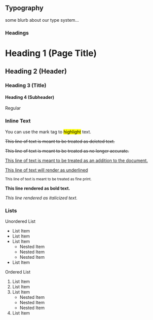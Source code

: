 
## Typography

some blurb about our type system...

### Headings

<Card>
  <CardBody>
    <h1>Heading 1 (Page Title)</h1>
    <h2>Heading 2 (Header)</h2>
    <h3>Heading 3 (Title)</h3>
    <h4>Heading 4 (Subheader)</h4>
    <div>Regular</div>
  </CardBody>
</Card>

### Inline Text

<Card>
  <CardBody>
    <p>
      You can use the mark tag to <mark>highlight</mark> text.
    </p>
    <p>
      <del>
        This line of text is meant to be treated as deleted text.
      </del>
    </p>
    <p>
      <s>
        This line of text is meant to be treated as no longer accurate.
      </s>
    </p>
    <p>
      <ins>
        This line of text is meant to be treated as an addition to the
        document.
      </ins>
    </p>
    <p>
      <u>This line of text will render as underlined</u>
    </p>
    <p>
      <small>
        This line of text is meant to be treated as fine print.
      </small>
    </p>
    <p>
      <strong>This line rendered as bold text.</strong>
    </p>
    <p>
      <em>This line rendered as italicized text.</em>
    </p>
  </CardBody>
</Card>

### Lists

<Card>
  <CardBody>
    <p>Unordered List</p>
    <ul>
      <li>List Item</li>
      <li>List Item</li>
      <li>List Item
        <ul>
          <li>Nested Item</li>
          <li>Nested Item</li>
          <li>Nested Item</li>
        </ul>
      </li>
      <li>List Item</li>
    </ul>
    <p>Ordered List</p>
    <ol>
      <li>List Item</li>
      <li>List Item</li>
      <li>List Item
        <ul>
          <li>Nested Item</li>
          <li>Nested Item</li>
          <li>Nested Item</li>
        </ul>
      </li>
      <li>List Item</li>
    </ol>
  </CardBody>
</Card>
